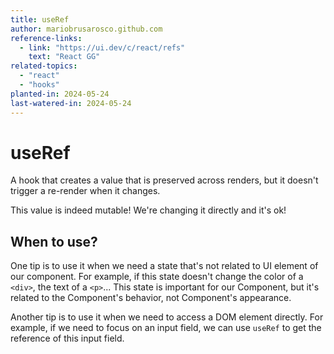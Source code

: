 ```yaml
---
title: useRef
author: mariobrusarosco.github.com
reference-links:
  - link: "https://ui.dev/c/react/refs"
    text: "React GG"
related-topics:
  - "react"
  - "hooks"
planted-in: 2024-05-24
last-watered-in: 2024-05-24
---
```


# useRef

A hook that creates a value that is preserved across renders, but it doesn't trigger a re-render when it changes.

<Callout>
  This value is indeed mutable! We're changing it directly and it's ok!
</Callout>

## When to use?

One tip is to use it when we need a state that's not related to UI element of our component. For example, if this state doesn't change the color of a `<div>`, the text of a `<p>`... This state is important for our Component, but it's related to the Component's behavior, not Component's appearance.

Another tip is to use it when we need to access a DOM element directly. For example, if we need to focus on an input field, we can use `useRef` to get the reference of this input field.
